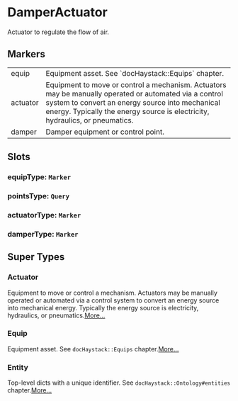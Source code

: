 # DamperActuator
Actuator to regulate the flow of air.
## Markers
<table>
<tbody>
<tr>
<td className='p-2 align-top'><span className='bg-sky-200 rounded-md px-3 py-1 text-sky-700 block font-semibold text-center text-sm'>equip </span></td>
<td className='p-2 align-top'>Equipment asset. See `docHaystack::Equips` chapter.</td>
</tr>
<tr>
<td className='p-2 align-top'><span className='bg-sky-200 rounded-md px-3 py-1 text-sky-700 block font-semibold text-center text-sm'>actuator </span></td>
<td className='p-2 align-top'>Equipment to move or control a mechanism.  Actuators may be manually operated or automated via a control system to convert an energy source into mechanical energy.  Typically the energy source is electricity, hydraulics, or pneumatics.</td>
</tr>
<tr>
<td className='p-2 align-top'><span className='bg-sky-200 rounded-md px-3 py-1 text-sky-700 block font-semibold text-center text-sm'>damper </span></td>
<td className='p-2 align-top'>Damper equipment or control point.</td>
</tr>
</tbody>
</table>

## Slots

### equipType: `Marker`

### pointsType: `Query`

### actuatorType: `Marker`

### damperType: `Marker`


## Super Types
### Actuator
Equipment to move or control a mechanism.  Actuators may be manually
operated or automated via a control system to convert an energy source
into mechanical energy.  Typically the energy source is electricity,
hydraulics, or pneumatics.[More...](./Actuator)

### Equip
Equipment asset.
See `docHaystack::Equips` chapter.[More...](./Equip)

### Entity
Top-level dicts with a unique identifier.
See `docHaystack::Ontology#entities` chapter.[More...](./Entity)


